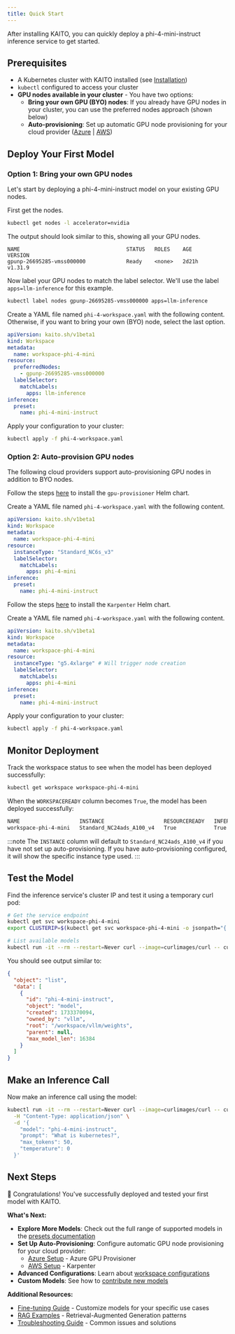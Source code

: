 ```yaml
---
title: Quick Start
---
```


After installing KAITO, you can quickly deploy a phi-4-mini-instruct inference service to get started.

## Prerequisites

- A Kubernetes cluster with KAITO installed (see [Installation](installation))
- `kubectl` configured to access your cluster
- **GPU nodes available in your cluster** - You have two options:
  - **Bring your own GPU (BYO) nodes**: If you already have GPU nodes in your cluster, you can use the preferred nodes approach (shown below)
  - **Auto-provisioning**: Set up automatic GPU node provisioning for your cloud provider ([Azure](azure) | [AWS](aws))

## Deploy Your First Model

### Option 1: Bring your own GPU nodes

Let's start by deploying a phi-4-mini-instruct model on your existing GPU nodes.

First get the nodes.

```bash
kubectl get nodes -l accelerator=nvidia
```

The output should look similar to this, showing all your GPU nodes.

```
NAME                                  STATUS   ROLES    AGE     VERSION
gpunp-26695285-vmss000000             Ready    <none>   2d21h   v1.31.9
```

Now label your GPU nodes to match the label selector. We'll use the label `apps=llm-inference` for this example.

```bash
kubectl label nodes gpunp-26695285-vmss000000 apps=llm-inference
```

Create a YAML file named `phi-4-workspace.yaml` with the following content. Otherwise, if you want to bring your own (BYO) node, select the last option.

```yaml title="phi-4-workspace.yaml"
apiVersion: kaito.sh/v1beta1
kind: Workspace
metadata:
  name: workspace-phi-4-mini
resource:
  preferredNodes:
    - gpunp-26695285-vmss000000
  labelSelector:
    matchLabels:
      apps: llm-inference
inference:
  preset:
    name: phi-4-mini-instruct
```

Apply your configuration to your cluster:

```bash
kubectl apply -f phi-4-workspace.yaml
```

### Option 2: Auto-provision GPU nodes

The following cloud providers support auto-provisioning GPU nodes in addition to BYO nodes.


<Tabs groupId="provider">
<TabItem value="azure" label="Azure" default>

Follow the steps [here](azure#setup-auto-provisioning) to install the `gpu-provisioner` Helm chart.

Create a YAML file named `phi-4-workspace.yaml` with the following content.

```yaml title="phi-4-workspace.yaml"
apiVersion: kaito.sh/v1beta1
kind: Workspace
metadata:
  name: workspace-phi-4-mini
resource:
  instanceType: "Standard_NC6s_v3"
  labelSelector:
    matchLabels:
      apps: phi-4-mini
inference:
  preset:
    name: phi-4-mini-instruct
```

</TabItem>
<TabItem value="aws" label="AWS" default>

Follow the steps [here](aws#setup-auto-provisioning) to install the `Karpenter` Helm chart.

Create a YAML file named `phi-4-workspace.yaml` with the following content.

```yaml title="phi-4-workspace.yaml"
apiVersion: kaito.sh/v1beta1
kind: Workspace
metadata:
  name: workspace-phi-4-mini
resource:
  instanceType: "g5.4xlarge" # Will trigger node creation
  labelSelector:
    matchLabels:
      apps: phi-4-mini
inference:
  preset:
    name: phi-4-mini-instruct
```

</TabItem>
</Tabs>

Apply your configuration to your cluster:

```bash
kubectl apply -f phi-4-workspace.yaml
```

## Monitor Deployment

Track the workspace status to see when the model has been deployed successfully:

```bash
kubectl get workspace workspace-phi-4-mini
```

When the `WORKSPACEREADY` column becomes `True`, the model has been deployed successfully:

```bash
NAME                   INSTANCE                   RESOURCEREADY   INFERENCEREADY   JOBSTARTED   WORKSPACESUCCEEDED   AGE
workspace-phi-4-mini   Standard_NC24ads_A100_v4   True            True                          True                 4h15m
```

:::note
The `INSTANCE` column will default to `Standard_NC24ads_A100_v4` if you have not set up auto-provisioning. If you have auto-provisioning configured, it will show the specific instance type used.
:::

## Test the Model

Find the inference service's cluster IP and test it using a temporary curl pod:

```bash
# Get the service endpoint
kubectl get svc workspace-phi-4-mini
export CLUSTERIP=$(kubectl get svc workspace-phi-4-mini -o jsonpath="{.spec.clusterIPs[0]}")

# List available models
kubectl run -it --rm --restart=Never curl --image=curlimages/curl -- curl -s http://$CLUSTERIP/v1/models | jq
```

You should see output similar to:

```json
{
  "object": "list",
  "data": [
    {
      "id": "phi-4-mini-instruct",
      "object": "model",
      "created": 1733370094,
      "owned_by": "vllm",
      "root": "/workspace/vllm/weights",
      "parent": null,
      "max_model_len": 16384
    }
  ]
}
```

## Make an Inference Call

Now make an inference call using the model:

```bash
kubectl run -it --rm --restart=Never curl --image=curlimages/curl -- curl -X POST http://$CLUSTERIP/v1/completions \
  -H "Content-Type: application/json" \
  -d '{
    "model": "phi-4-mini-instruct",
    "prompt": "What is kubernetes?",
    "max_tokens": 50,
    "temperature": 0
  }'
```

## Next Steps

🎉 Congratulations! You've successfully deployed and tested your first model with KAITO.

**What's Next:**

- **Explore More Models**: Check out the full range of supported models in the [presets documentation](https://github.com/kaito-project/kaito/tree/main/presets)
- **Set Up Auto-Provisioning**: Configure automatic GPU node provisioning for your cloud provider:
  - [Azure Setup](azure) - Azure GPU Provisioner
  - [AWS Setup](aws) - Karpenter
- **Advanced Configurations**: Learn about [workspace configurations](https://github.com/kaito-project/kaito/blob/main/api/v1alpha1/workspace_types.go)
- **Custom Models**: See how to [contribute new models](https://github.com/kaito-project/kaito/blob/main/docs/How-to-add-new-models.md)

**Additional Resources:**

- [Fine-tuning Guide](https://github.com/kaito-project/kaito/tree/main/examples/fine-tuning) - Customize models for your specific use cases
- [RAG Examples](https://github.com/kaito-project/kaito/tree/main/examples/RAG) - Retrieval-Augmented Generation patterns
- [Troubleshooting Guide](https://github.com/kaito-project/kaito/blob/main/docs/troubleshooting.md) - Common issues and solutions
